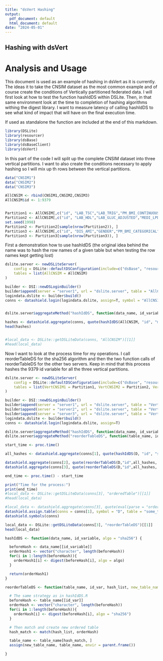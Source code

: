```yaml
---
title: "dsVert Hashing"
output:
  pdf_document: default
  html_document: default
date: "2024-05-01"
---
```


## Hashing with dsVert

# Analysis and Usage

This document is used as an example of hashing in dsVert as it is currently. The ideas it to take the CNSIM dataset as the most common example and of course create the conditions of Vertically partitioned federated data. I will first look at how to test the function hashIdDS within DSLite. Then, in that same environment look at the time to completion of hashing algorithms withing the digest library. I want to measure latency of calling hashIdDS to see what kind of  impact that will have on the final execution time. 

If used as standalone the function are included at the end of this markdown.


```r
library(DSLite)
library(resourcer)
library(dsBase)
library(dsBaseClient)
library(dsVert)
```


In this part of the code I will split up the complete CNSIM dataset into three vertical partitions. 
I want to also create the conditions necessary to apply hashing so I will mix up th rows between the vertical partitions.

```r
data("CNSIM1")
data("CNSIM2")
data("CNSIM3")

AllCNSIM <- rbind(CNSIM1,CNSIM2,CNSIM3)
AllCNSIM$id <- 1:9379


Partition1 <- AllCNSIM[,c("id", "LAB_TSC","LAB_TRIG","PM_BMI_CONTINUOUS","DIS_CVA")]
Partition2 <- AllCNSIM[,c("id", "LAB_HDL","LAB_GLUC_ADJUSTED","MEDI_LPD","DIS_DIAB")]
set.seed(1998)
Partition2 <- Partition2[sample(nrow(Partition2)), ]
Partition3 <- AllCNSIM[,c("id", "DIS_AMI","GENDER","PM_BMI_CATEGORICAL")]
Partition3 <- Partition3[sample(nrow(Partition3)), ]

```

First a demonstration how to use hashIdDS (the original idea behind the name was to hash the row names of a given table but when testing the row names kept getting lost)

```r
dslite.server <- newDSLiteServer(
    config = DSLite::defaultDSConfiguration(include=c("dsBase", "resourcer", "dsVert")), 
    tables = list(AllCNSIM = AllCNSIM)
)

builder <- DSI::newDSLoginBuilder()
builder$append(server = "server1", url = "dslite.server", table = "AllCNSIM", driver = "DSLiteDriver")
logindata.dslite <- builder$build()
conns <- datashield.login(logindata.dslite, assign=T, symbol = "AllCNSIM")


dslite.server$aggregateMethod("hashIdDS", function(data_name, id_variable, algo = "sha256") { hashIdDS(data_name, id_variable, algo = "sha256") })

hashes <- datashield.aggregate(conns, quote(hashIdDS(AllCNSIM, "id", "md5")))[[1]]
head(hashes)


#local_data <- DSLite::getDSLiteData(conns, "AllCNSIM")[[1]]
#head(local_data)
```

 Now I want to look at the process time for my operations. I call reorderTableDS for the sha256 algorithm and then the two function calls of reorderTableDS for the other two servers. Keep in mind that this process hashes the 9379 id variable for all the three vertical partitions.

```r
dslite.server <- newDSLiteServer(
    config = DSLite::defaultDSConfiguration(include=c("dsBase", "resourcer", "dsVert")), 
    tables = list(VertCNSIM1 = Partition1, VertCNSIM2 = Partition2, VertCNSIM3 = Partition3)
)

builder <- DSI::newDSLoginBuilder()
builder$append(server = "server1", url = "dslite.server", table = "VertCNSIM1", driver = "DSLiteDriver")
builder$append(server = "server2", url = "dslite.server", table = "VertCNSIM2", driver = "DSLiteDriver")
builder$append(server = "server3", url = "dslite.server", table = "VertCNSIM3", driver = "DSLiteDriver")
logindata.dslite <- builder$build()
conns <- datashield.login(logindata.dslite, assign=T)

dslite.server$aggregateMethod("hashIdDS", function(data_name, id_variable, algo ) { hashIdDS(data_name, id_variable, algo) })
dslite.server$aggregateMethod("reorderTableDS", function(table_name, id_var, hash_list, new_table_name) { reorderTableDS(table_name, id_var, hash_list, new_table_name) })

start_time <- proc.time()

all_hashes <- datashield.aggregate(conns[1], quote(hashIdDS(D, "id", "sha256")))[[1]]

datashield.aggregate(conns[2], quote(reorderTableDS(D,"id",all_hashes, "orderedTable")))
datashield.aggregate(conns[3], quote(reorderTableDS(D,"id",all_hashes, "orderedTable")))

end_time <- proc.time() - start_time

print("Time for the process:")
print(end_time)
#local_data <- DSLite::getDSLiteData(conns[3], "orderedTable")[[1]]
#head(local_data)
```

```r
#local_data <- datashield.aggregate(conns[3], quote(eval(parse = "orderedTable", envir = parent.frame())))
datashield.assign.table(conns = conns[1], symbol = "D", table = "some_table")
datashield.symbols(conns)
```

```r
local_data <- DSLite::getDSLiteData(conns[3], "reorderTableDS")[[1]]
head(local_data)
```


```r
hashIdDS <- function(data_name, id_variable, algo = "sha256") {

  beforeHash <- data_name[[id_variable]]
  orderHash1 <- vector("character", length(beforeHash))
  for(i in 1:length(beforeHash)){
    orderHash1[i] <- digest(beforeHash[i], algo = algo)
  }

  return(orderHash1)
}

reorderTableDS <- function(table_name, id_var, hash_list, new_table_name = "orderedTable") {

  # The same strategy as in hashIdDS.R
  beforeHash <- table_name[[id_var]]
  orderHash <- vector("character", length(beforeHash))
  for(i in 1:length(beforeHash)){
    orderHash[i] <- digest(beforeHash[i], algo = "sha256")
  }

  # Then match and create new ordered table
  hash_match <- match(hash_list, orderHash)

  table_name <- table_name[hash_match, ]
  assign(new_table_name, table_name, envir = parent.frame())

}
```
